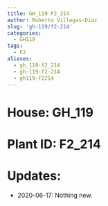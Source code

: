 ```yaml
---
title: GH_119 F2_214
author: Roberto Villegas-Diaz
slug: 'gh-119/f2-214'
categories:
  - GH119
tags:
  - F2
aliases:
  - gh_119-f2_214
  - gh-119-f2-214
  - gh119-f2214
---
```


# **House**: GH_119
# **Plant ID**: F2_214
# **Updates**: 
 - 2020-06-17: Nothing new.
